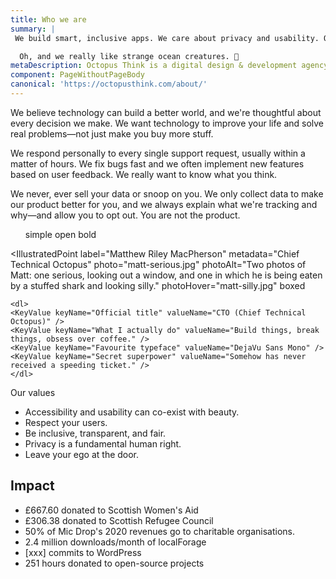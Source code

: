 ```yaml
---
title: Who we are
summary: |
 We build smart, inclusive apps. We care about privacy and usability. Our ethics are non-negotiable.

  Oh, and we really like strange ocean creatures. 🐙
metaDescription: Octopus Think is a digital design & development agency based in Scotland and Portugal.
component: PageWithoutPageBody
canonical: 'https://octopusthink.com/about/'
---
```





<Panel gridTablet="1fr 1fr 1fr">

<IllustratedPoint label="We care" metadata="Empathy" illustration={CareIllustration} small>

We believe technology can build a better world, and we're thoughtful about every decision we make. We want technology to improve your life and solve real problems—not just make you buy more stuff.

</IllustratedPoint>

<IllustratedPoint label="We listen" metadata="Support" illustration={ListenIllustration}>

We respond personally to every single support request, usually within a matter of hours. We fix bugs fast and we often implement new features based on user feedback. We really want to know what you think.

</IllustratedPoint>

<IllustratedPoint label="We respect you" metadata="Privacy" illustration={PrivacyIllustration}>

We never, ever sell your data or snoop on you. We only collect data to make our product better for you, and we always explain what we're tracking and why—and allow you to opt out. You are not the product.

</IllustratedPoint>


</Panel>

<Panel dark>

<ul>
<StrikeOut strikeoutText="clever"> 
simple
</StrikeOut>

<StrikeOut strikeoutText="exclusive"> 
open
</StrikeOut>

<StrikeOut strikeoutText="conservative"> 
bold
</StrikeOut>
</ul>

</Panel>



<Panel gridTablet="1fr 1fr">
  <IllustratedPoint
    label="Sarah London Semark"
    metadata="Chief Design Octopus"
    photo="sarah-serious.jpg"
    photoAlt="Two photos of Sarah: one looking serious, one sticking out her tongue."
    photoHover="sarah-silly.jpg"
    boxed
  >
    <dl>
    <KeyValue keyName="Official title" valueName="CDO (Chief Design Octopus)" />
    <KeyValue keyName="What I actually do" valueName="File GitHub issues, doodle octopus arms." />
    <KeyValue keyName="Favourite typeface" valueName="Harriet" />
    <KeyValue keyName="Secret superpower" valueName="Can spot a typo a mile away." />
    </dl>
  </IllustratedPoint>

  <IllustratedPoint
    label="Matthew Riley MacPherson"
    metadata="Chief Technical Octopus"
    photo="matt-serious.jpg"
    photoAlt="Two photos of Matt: one serious, looking out a window, and one in which he is being eaten by a stuffed shark and looking silly."
    photoHover="matt-silly.jpg"
    boxed
  >
    <dl>
    <KeyValue keyName="Official title" valueName="CTO (Chief Technical Octopus)" />
    <KeyValue keyName="What I actually do" valueName="Build things, break things, obsess over coffee." />
    <KeyValue keyName="Favourite typeface" valueName="DejaVu Sans Mono" />
    <KeyValue keyName="Secret superpower" valueName="Somehow has never received a speeding ticket." />
    </dl>
  </IllustratedPoint>
</Panel>

<Panel dark>

<GridSpanner>
<Heading inverse>Our values</Heading>
</GridSpanner>

- Accessibility and usability can co-exist with beauty.
- Respect your users.
- Be inclusive, transparent, and fair.
- Privacy is a fundamental human right.
- Leave your ego at the door.

</Panel>

<Panel>

## Impact

- £667.60 donated to Scottish Women's Aid
- £306.38 donated to Scottish Refugee Council
- 50% of Mic Drop's 2020 revenues go to charitable organisations.
- 2.4 million downloads/month of localForage
- [xxx] commits to WordPress
- 251 hours donated to open-source projects

</Panel>
